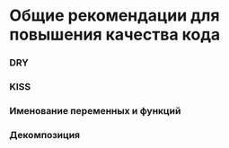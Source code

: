 ﻿# Общие рекомендации для повышения качества кода

### DRY

### KISS

### Именование переменных и функций

### Декомпозиция

